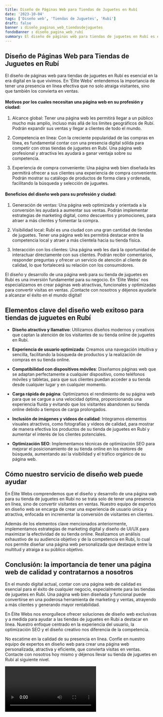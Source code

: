 ```yaml
---
title: Diseño de Páginas Web para Tiendas de Juguetes en Rubí
date: '2023-10-04'
tags: ['Diseño web', 'Tiendas de Juguetes', 'Rubí']
draft: false
banner : diseño_paginas_web_tiendasdejuguetes
fondoBanner : diseño_pagina_web_rubí
summary: El diseño de páginas web para tiendas de juguetes en Rubí es esencial en la era digital en la que vivimos. En 'Élite Webs' entendemos la importancia de tener una presencia en línea efectiva que no solo atraiga visitantes, sino que también los convierta en ventas.
---
```


## Diseño de Páginas Web para Tiendas de Juguetes en Rubí

El diseño de páginas web para tiendas de juguetes en Rubí es esencial en la era digital en la que vivimos. En 'Élite Webs' entendemos la importancia de tener una presencia en línea efectiva que no solo atraiga visitantes, sino que también los convierta en ventas.

#### Motivos por los cuales necesitan una página web en su profesión y ciudad:

1. Alcance global: Tener una página web les permitirá llegar a un público mucho más amplio, incluso más allá de los límites geográficos de Rubí. Podrán expandir sus ventas y llegar a clientes de todo el mundo.

2. Competencia en línea: Con la creciente popularidad de las compras en línea, es fundamental contar con una presencia digital sólida para competir con otras tiendas de juguetes en Rubí. Una página web profesional y atractiva les ayudará a ganar ventaja sobre su competencia.

3. Experiencia de compra conveniente: Una página web bien diseñada les permitirá ofrecer a sus clientes una experiencia de compra conveniente. Podrán mostrar su catálogo de productos de forma clara y ordenada, facilitando la búsqueda y selección de juguetes.

#### Beneficios del diseño web para su profesión y ciudad:

1. Generación de ventas: Una página web optimizada y orientada a la conversión les ayudará a aumentar sus ventas. Podrán implementar estrategias de marketing digital, como descuentos y promociones, para atraer a más clientes y fomentar la compra.

2. Visibilidad local: Rubí es una ciudad con una gran cantidad de tiendas de juguetes. Tener una página web les permitirá destacar entre la competencia local y atraer a más clientela hacia su tienda física.

3. Interacción con los clientes: Una página web les dará la oportunidad de interactuar directamente con sus clientes. Podrán recibir comentarios, responder preguntas y ofrecer un servicio de atención al cliente de calidad, lo que fortalecerá su relación con los consumidores.

El diseño y desarrollo de una página web para su tienda de juguetes en Rubí es una inversión fundamentel para su negocio. En 'Élite Webs' nos especializamos en crear páginas web atractivas, funcionales y optimizadas para convertir visitas en ventas. ¡Contacte con nosotros y déjenos ayudarle a alcanzar el éxito en el mundo digital!

<GifSeo />

<Cta />

## Elementos clave del diseño web exitoso para tiendas de juguetes en Rubí

- **Diseño atractivo y llamativo**: Utilizamos diseños modernos y creativos que captan la atención de los visitantes de su tienda online de juguetes en Rubí. 

- **Experiencia de usuario optimizada**: Creamos una navegación intuitiva y sencilla, facilitando la búsqueda de productos y la realización de compras en su tienda online.

- **Compatibilidad con dispositivos móviles**: Diseñamos páginas web que se adaptan perfectamente a cualquier dispositivo, como teléfonos móviles y tabletas, para que sus clientes puedan acceder a su tienda desde cualquier lugar y en cualquier momento.

- **Carga rápida de página**: Optimizamos el rendimiento de su página web para que se cargue a una velocidad óptima, proporcionando una experiencia fluida y evitando que los visitantes abandonen su tienda online debido a tiempos de carga prolongados.

- **Inclusión de imágenes y videos de calidad**: Integramos elementos visuales atractivos, como fotografías y videos de calidad, para mostrar de manera efectiva los productos de su tienda de juguetes en Rubí y aumentar el interés de los clientes potenciales.

- **Optimización SEO**: Implementamos técnicas de optimización SEO para mejorar el posicionamiento de su tienda online en los motores de búsqueda, aumentando así la visibilidad y el tráfico orgánico de su página web.

## Cómo nuestro servicio de diseño web puede ayudar

En Élite Webs comprendemos que el diseño y desarrollo de una página web para su tienda de juguetes en Rubí no se trata solo de tener una presencia en línea, sino de convertir visitantes en ventas. Nuestro equipo de expertos en diseño web se encarga de crear una experiencia de usuario única y atractiva, enfocada en incrementar la conversión de visitantes en clientes.

Además de los elementos clave mencionados anteriormente, implementamos estrategias de marketing digital y diseño de UI/UX para maximizar la efectividad de su tienda online. Realizamos un análisis exhaustivo de su audiencia objetivo y de la competencia en Rubí, lo cual nos permite diseñar una página web personalizada que destaque entre la multitud y atraiga a su público objetivo.

## Conclusión: la importancia de tener una página web de calidad y contratarnos a nosotros

En el mundo digital actual, contar con una página web de calidad es esencial para el éxito de cualquier negocio, especialmente para las tiendas de juguetes en Rubí. Una página web bien diseñada y funcional puede convertirse en una poderosa herramienta de marketing y ventas, atrayendo a más clientes y generando mayor rentabilidad.

En Élite Webs nos enorgullece ofrecer soluciones de diseño web exclusivas y a medida para ayudar a las tiendas de juguetes en Rubí a destacar en línea. Nuestro enfoque centrado en la experiencia del usuario, la optimización SEO y el diseño creativo nos diferencia de la competencia.

No escatime en la calidad de su presencia en línea. Confíe en nuestro equipo de expertos en diseño web para crear una página web personalizada, atractiva y eficiente, que convierta visitas en ventas. Contacte con nosotros hoy mismo y déjenos llevar su tienda de juguetes en Rubí al siguiente nivel.

<Video />

<CtaBot job='Tiendas de Juguetes' city='Rubí'/>

<Gmaps query='Rubí+españa+maps' />
